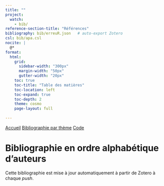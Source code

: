 ```yaml
---
title: ""
project:
  watch:
    - bib/
reference-section-title: "Références"
bibliography: bib/erreuR.json   # auto-export Zotero
csl: bib/apa.csl
nocite: |
  @*
format: 
  html:
    grid:
      sidebar-width: "300px" 
      margin-width: "50px"
      gutter-width: "20px"
    toc: true
    toc-title: "Table des matières"
    toc-location: left
    toc-expand: true
    toc-depth: 2
    theme: cosmo
    page-layout: full
    
---
```


:::{.navbar .p-3}
  <a href="index.html" class="me-4 ms-4">Accueil</a>
  <a href="bibliographie.html" class="me-4 ms-4">Bibliographie par thème</a>
  <a href="code.html" class="me-4 ms-4">Code</a>
:::

# Bibliographie en ordre alphabétique d'auteurs

Cette bibliographie est mise à jour automatiquement à partir de Zotero à chaque *push*.



